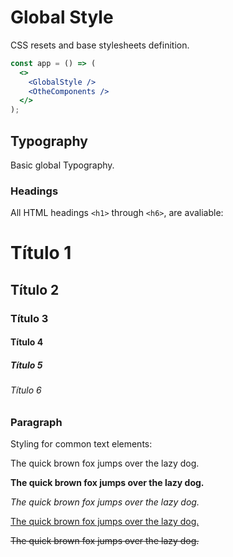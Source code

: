 
<Meta title="Styles / GlobalStyle" component={GlobalStyle} />

# Global Style

CSS resets and base stylesheets definition.

```jsx
const app = () => (
  <>
    <GlobalStyle />
    <OtheComponents />
  </>
);
```

## Typography

Basic global Typography.

### Headings

All HTML headings `<h1>` through `<h6>`, are avaliable:

<Preview>
  <Story name="Headings">
    <div>
      <h1>Título 1</h1>
      <h2>Título 2</h2>
      <h3>Título 3</h3>
      <h4>Título 4</h4>
      <h5>Título 5</h5>
      <h6>Título 6</h6>
    </div>
  </Story>
</Preview>

### Paragraph

Styling for common text elements:

<Preview>
  <Story name="Paragraph">
    <div>
      <p>The quick brown fox jumps over the lazy dog.</p>
      <p>
        <strong> The quick brown fox jumps over the lazy dog.</strong>
      </p>
      <p>
        <em> The quick brown fox jumps over the lazy dog.</em>
      </p>
      <p>
        <u> The quick brown fox jumps over the lazy dog.</u>
      </p>
      <p>
        <s> The quick brown fox jumps over the lazy dog.</s>
      </p>
    </div>
  </Story>
</Preview>
